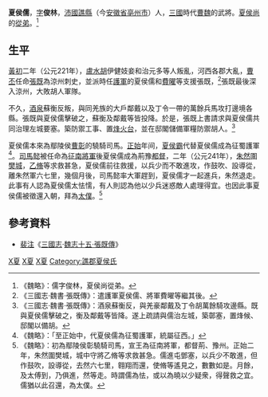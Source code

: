 '''夏侯儒'''{{BD|？||？||catIdx=X}}，[[表字|字]]'''俊林'''，[[沛國|沛國]][[譙縣|譙縣]]（今[[安徽省|安徽省]][[亳州市|亳州市]]）人，[[三國|三國]]時代[[曹魏|曹魏]]的武將。[[夏侯尚|夏侯尚]]的[[從弟|從弟]]。<ref>《魏略》：儒字俊林，夏侯尚從弟。</ref>

==生平==
[[黃初|黃初]]二年（公元221年），[[盧水胡|盧水胡]]伊健妓妾和治元多等人叛亂，河西各郡大亂，[[曹丕|曹丕]]任命[[張既|張既]]為涼州刺史，並派時任[[護軍|護軍]]的夏侯儒和[[費曜|費曜]]等支援張既，<ref>《三國志·魏書·張既傳》：遣護軍夏侯儒、將軍費曜等繼其後。</ref>張既最後深入涼州，大敗胡人軍隊。

不久，[[酒泉|酒泉]]蘇衡反叛，與同羌族的大戶鄰戴以及丁令一帶的萬餘兵馬攻打邊境各縣。張既與夏侯儒擊破之，蘇衡及鄰戴等皆投降。於是，張既上書請求與夏侯儒共同治理左城要塞。築防禦工事、置[[烽火台|烽火台]]，並在邸閣儲備軍糧防禦胡人。<ref>《三國志·魏書·張既傳》：酒泉蘇衡反，與羌豪鄰戴及丁令胡萬餘騎攻邊縣。既與夏侯儒擊破之，衡及鄰戴等皆降。遂上疏請與儒治左城，築鄣塞，置烽候、邸閣以備胡。</ref>

夏侯儒本來為鄢陵侯[[曹彰|曹彰]]的驍騎司馬。[[正始_(曹魏)|正始]]年间，[[夏侯霸|夏侯霸]]代替夏侯儒成為征蜀護軍<ref>《魏略》：「至正始中，代夏侯儒為征蜀護軍，統屬征西。」</ref>。[[司馬懿|司馬懿]]被任命為[[征南將軍|征南將軍]]後夏侯儒成為荊豫[[都督|都督]]，二年（公元241年），[[朱然|朱然]]圍[[樊城|樊城]]，[[乙脩|乙脩]]等求救甚急，夏侯儒前往救援，以兵少而不敢進攻，作鼓吹、設導從，離朱然軍六七里，幾個月後，司馬懿率大軍趕到，夏侯儒才一起進兵，朱然退走。此事有人認為夏侯儒太怯懦，有人則認為他以少兵迷惑敵人處理得宜。也因此事夏侯儒被徵還入朝，拜為[[太僕|太僕]]。<ref>《魏略》：初為鄢陵侯彰驍騎司馬，宣王為征南將軍，都督荊、豫州。正始二年，朱然圍樊城，城中守將乙脩等求救甚急。儒進屯鄧塞，以兵少不敢進，但作鼓吹，設導從，去然六七里，翱翔而還，使脩等遙見之，數數如是。月餘，及太傅到，乃俱進，然等走。時謂儒為怯，或以為曉以少疑衆，得聲救之宜。儒猶以此召還，為太僕。</ref>

==參考資料==
{{reflist}}
*[[裴注|裴注]]《[[三國志|三國志]]·[[s:三國志/卷15|魏志十五·張既傳]]》

[[Category:曹魏軍事人物|X夏]]
[[Category:曹魏都督|X夏]]
[[Category:亳州人|X夏]]
[[Category:譙郡夏侯氏|Category:譙郡夏侯氏]]